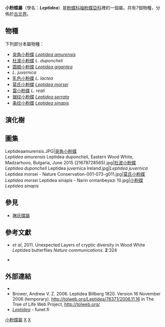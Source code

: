 {{NoteTA
|G1=Butterfly
}}
{{Automatic Taxobox
| taxon = Leptidea
| authority = Billberg, 1820
| image = Leptidea sinapis - Narin ormanbeyazı 16.jpg
| image_caption = [[小粉蝶|小粉蝶]]<br />''Leptidea sinapis''
| type_species = [[小粉蝶|小粉蝶]]<br />''Papilio sinapis''
| type_species_authority = Linnaeus, 1758
| subdivision_ranks = 物種
| subdivision = [[#分類|見內文]]
| synonyms =
* ''Leucophasia'' <small>Stephens, 1827</small>
}}

'''小粉蝶屬'''（學名：'''''Leptidea'''''）是[[粉蝶科|粉蝶科]][[袖粉蝶亞科|袖粉蝶亞科]]裡的一個屬。共有7個物種，分佈於[[古北界|古北界]]。

==物種==
下列部分本屬物種{{r|zgdwz}}：
* [[突角小粉蝶|突角小粉蝶]] ''[[Leptidea_amurensis|Leptidea amurensis]]'' {{small|(Ménétriès, 1859)}}{{r|zgdwz|page1=360}}
* [[杜波小粉蝶|杜波小粉蝶]] ''L. duponcheli''
* [[圆翅小粉蝶|圆翅小粉蝶]] ''[[Leptidea_gigantea|Leptidea gigantea]]'' {{small|(Leech, 1890)}}{{r|zgdwz|page1=364}}
* ''L. juvernica''
* [[乳色小粉蝶|乳色小粉蝶]] ''L. lactea''
* [[莫氏小粉蝶|莫氏小粉蝶]] ''[[Leptidea_morsei|Leptidea morsei]]'' {{small|Fenton, 1881}}{{r|zgdwz|page1=362}}
* [[雷小粉蝶|雷小粉蝶]] ''L. reali''
* [[锯纹小粉蝶|锯纹小粉蝶]] ''[[Leptidea_serrata|Leptidea serrata]]'' {{small|Lee, 1955}}{{r|zgdwz|page1=361}}
* [[条纹小粉蝶|条纹小粉蝶]] ''[[Leptidea_sinapis|Leptidea sinapis]]'' {{small|(Linnaeus, 1758)}}{{r|zgdwz|page1=363}}

== 演化樹 ==
{{clade
|label1='''小粉蝶屬'''
|1={{clade
|1=[[杜波小粉蝶|杜波小粉蝶]] ''L. duponcheli''
|2={{clade
|1={{clade
|1=[[乳色小粉蝶|乳色小粉蝶]] ''L. lactea''
|2={{clade
|1=[[莫氏小粉蝶|莫氏小粉蝶]] ''L. morsei''
|2=[[突角小粉蝶|突角小粉蝶]] ''L. amurensis''}}}}
|2={{clade
|1=''L. juvernica''
|2={{clade
|1=[[雷小粉蝶|雷小粉蝶]] ''L. reali''
|2=[[小粉蝶|小粉蝶]] ''L. sinapis''}}}}}}}}}}

== 圖集 ==
<gallery mode="packed">
Leptideaamurensis.JPG|[[突角小粉蝶|突角小粉蝶]]<br />''Leptidea amurensis''
Leptidea duponcheli, Eastern Wood White, Madzarhovo, Bulgaria, June 2015 (21679728565).jpg|[[杜波小粉蝶|杜波小粉蝶]]<br />''Leptidea duponcheli''
Leptidea juvernica Ireland.jpg|''Leptidea juvernica''
Leptidea morsei - Nature Conservation-001-073-g011.jpg|[[莫氏小粉蝶|莫氏小粉蝶]]<br />''Leptidea morsei''
Leptidea sinapis - Narin ormanbeyazı 10.jpg|[[小粉蝶|小粉蝶]]<br />''Leptidea sinapis''
</gallery>

== 參見 ==
* [[琳灰蝶屬|琳灰蝶屬]]

== 參考文獻 ==
{{reflist|refs=
<ref name="zgdwz">{{中國動物志/K52
 | chapter-url=http://www.lifescience.com.cn/info/73399
 | chapter=三、袖粉蝶亚科 Dismorphiinae Schatz, 1887
 | pages=359-364 |access-date=2018-11-11 }}</ref>}}
* {{aut|Dinca, V.}} ''et al'', 2011. Unexpected Layers of cryptic diversity in Wood White ''Leptidea'' butterflies ''Nature communications''. '''2''':324 {{doi|10.1038/ncomms1329}}
* {{Cite book | author = 寿建新 周尧 李宇飞 | title = 世界蝴蝶分類名錄 | location = 中國 | publisher = 陝西科學技術出版社 | date = 2006-04-01 | ISBN = 9787536936768 | language= zh-hans }}

== 外部連結 ==
{{Commons category| Leptidea}}
*{{Wikispecies-inline| Leptidea}}
* Brower, Andrew V. Z. 2006. Leptidea Billberg 1820. Version 16 November 2006 (temporary). http://tolweb.org/Leptidea/76371/2006.11.16 {{Wayback|url=http://tolweb.org/Leptidea/76371/2006.11.16 |date=20160721235729 }} in The Tree of Life Web Project, http://tolweb.org/ {{Wayback|url=http://tolweb.org/ |date=20110515100516 }} {{en}}
* [http://ftp.funet.fi/pub/sci/bio/life/insecta/lepidoptera/ditrysia/papilionoidea/pieridae/dismorphiinae/leptidea/ ''Leptidea''] {{Wayback|url=http://ftp.funet.fi/pub/sci/bio/life/insecta/lepidoptera/ditrysia/papilionoidea/pieridae/dismorphiinae/leptidea/ |date=20160317092335 }} - funet.fi
{{袖粉蝶亞科|state=expanded}}
{{Taxonbar}}

[[Category:小粉蝶屬|]]
[[Category:_粉蝶科|X]]
[[Category:_1820年描述的分类群|X]]